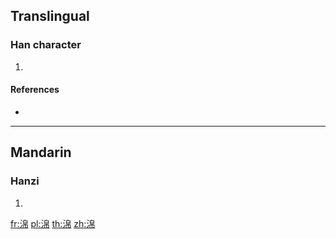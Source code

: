 {{character info/new}}
==Translingual==

===Han character===
{{Han char|rn=85|rad=水|as=08|sn=11|four=|canj=EHAB}}

# {{defn|Han|sort=水08}}

====References====
* {{Han ref|kx=0633.100|dkj=17708|hdz=31652.060|uh=6DFF|ud=28159}}

----

==Mandarin==

===Hanzi===
{{cmn-hanzi|pin=[[mì]] ([[mi4]])|wg=mi<sup>4</sup>}}

# {{defn|lang=cmn|sort=水08}}

[[fr:淿]]
[[pl:淿]]
[[th:淿]]
[[zh:淿]]